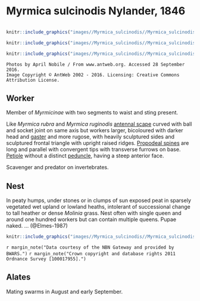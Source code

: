 # **Myrmica sulcinodis** Nylander, 1846

```marginfigure
```

```r
knitr::include_graphics("images//Myrmica_sulcinodis//Myrmica_sulcinodis_head.jpg")
```

```r
knitr::include_graphics("images//Myrmica_sulcinodis//Myrmica_sulcinodis_top.jpg")
```

```r
knitr::include_graphics("images//Myrmica_sulcinodis//Myrmica_sulcinodis_side.jpg")
```

```block
Photos by April Nobile / From www.antweb.org. Accessed 28 September 2016.
Image Copyright © AntWeb 2002 - 2016. Licensing: Creative Commons Attribution License.
```

## Worker
Member of *Myrmicinae* with two segments to waist and sting present.

Like *Myrmica rubra* and *Myrmica ruginodis* [antennal scape](#glossary) curved with ball and socket joint on same axis but workers larger, bicoloured with darker head and [gaster](#glossary) and more rugose, with heavily sculptured sides and sculptured frontal triangle with upright raised ridges. [Propodeal spines](#glossary) are long and parallel with convergent tips with transverse furrows on base. [Petiole](#glossary) without a distinct [peduncle](#glossary), having a steep anterior face.

Scavenger and predator on invertebrates.

## Nest
In peaty humps, under stones or in clumps of sun exposed peat in sparsely vegetated wet upland or lowland heaths, intolerant of successional change to tall heather or dense *Molinia* grass. Nest often with single queen and around one hundred workers but can contain multiple queens. Pupae naked. ... (@Elmes-1987)

```r
knitr::include_graphics("images//Myrmica_sulcinodis//Myrmica_sulcinodis_map.png")
```
`r margin_note("Data courtesy of the NBN Gateway and provided by BWARS.")`
`r margin_note("Crown copyright and database rights 2011 Ordnance Survey [100017955].")`

## Alates
Mating swarms in August and early September.

\pagebreak
